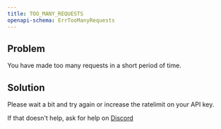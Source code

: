 ```yaml
---
title: TOO_MANY_REQUESTS
openapi-schema: ErrTooManyRequests
---
```


## Problem

You have made too many requests in a short period of time.

## Solution

Please wait a bit and try again or increase the ratelimit on your API key.

If that doesn't help, ask for help on [Discord](https://unprice.dev/discord)
